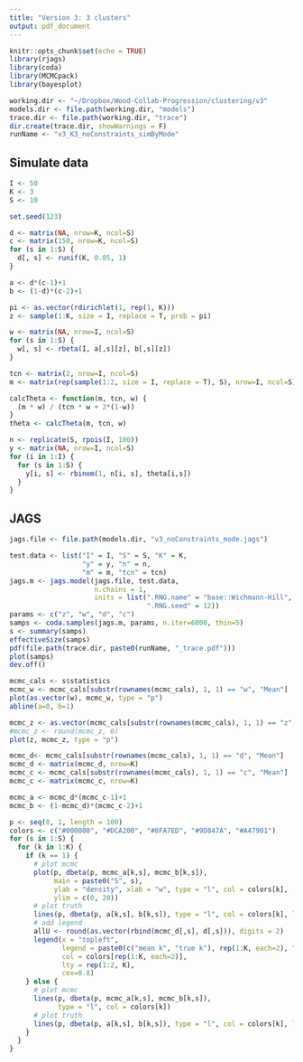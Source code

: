```yaml
---
title: "Version 3: 3 clusters"
output: pdf_document
---
```


```r
knitr::opts_chunk$set(echo = TRUE)
library(rjags)
library(coda)
library(MCMCpack)
library(bayesplot)

working.dir <- "~/Dropbox/Wood-Collab-Progression/clustering/v3"
models.dir <- file.path(working.dir, "models")
trace.dir <- file.path(working.dir, "trace")
dir.create(trace.dir, showWarnings = F)
runName <- "v3_K3_noConstraints_simByMode"
```

## Simulate data

```r
I <- 50
K <- 3
S <- 10

set.seed(123)

d <- matrix(NA, nrow=K, ncol=S)
c <- matrix(150, nrow=K, ncol=S)
for (s in 1:S) {
  d[, s] <- runif(K, 0.05, 1)
}

a <- d*(c-1)+1
b <- (1-d)*(c-2)+1

pi <- as.vector(rdirichlet(1, rep(1, K)))
z <- sample(1:K, size = I, replace = T, prob = pi)

w <- matrix(NA, nrow=I, ncol=S)
for (s in 1:S) {
  w[, s] <- rbeta(I, a[,s][z], b[,s][z])
}

tcn <- matrix(2, nrow=I, ncol=S)
m <- matrix(rep(sample(1:2, size = I, replace = T), S), nrow=I, ncol=S)

calcTheta <- function(m, tcn, w) {
  (m * w) / (tcn * w + 2*(1-w))
}
theta <- calcTheta(m, tcn, w)

n <- replicate(S, rpois(I, 100))
y <- matrix(NA, nrow=I, ncol=S)
for (i in 1:I) {
  for (s in 1:S) {
    y[i, s] <- rbinom(1, n[i, s], theta[i,s])
  }
}
```

## JAGS

```r
jags.file <- file.path(models.dir, "v3_noConstraints_mode.jags")

test.data <- list("I" = I, "S" = S, "K" = K, 
                  "y" = y, "n" = n,
                  "m" = m, "tcn" = tcn)
jags.m <- jags.model(jags.file, test.data,
                     n.chains = 1,
                     inits = list(".RNG.name" = "base::Wichmann-Hill", 
                                  ".RNG.seed" = 12))
params <- c("z", "w", "d", "c")
samps <- coda.samples(jags.m, params, n.iter=6000, thin=5)
s <- summary(samps)
effectiveSize(samps)
pdf(file.path(trace.dir, paste0(runName, "_trace.pdf")))
plot(samps)
dev.off()
```

```r
mcmc_cals <- s$statistics
mcmc_w <- mcmc_cals[substr(rownames(mcmc_cals), 1, 1) == "w", "Mean"]
plot(as.vector(w), mcmc_w, type = "p")
abline(a=0, b=1)

mcmc_z <- as.vector(mcmc_cals[substr(rownames(mcmc_cals), 1, 1) == "z", "Mean"])
#mcmc_z <- round(mcmc_z, 0)
plot(z, mcmc_z, type = "p")

mcmc_d<- mcmc_cals[substr(rownames(mcmc_cals), 1, 1) == "d", "Mean"]
mcmc_d <- matrix(mcmc_d, nrow=K)
mcmc_c <- mcmc_cals[substr(rownames(mcmc_cals), 1, 1) == "c", "Mean"]
mcmc_c <- matrix(mcmc_c, nrow=K)

mcmc_a <- mcmc_d*(mcmc_c-1)+1
mcmc_b <- (1-mcmc_d)*(mcmc_c-2)+1

p <- seq(0, 1, length = 100)
colors <- c("#000000", "#DCA200", "#8FA7ED", "#9D847A", "#A47901")
for (s in 1:S) {
  for (k in 1:K) {
    if (k == 1) {
      # plot mcmc 
      plot(p, dbeta(p, mcmc_a[k,s], mcmc_b[k,s]), 
           main = paste0("S", s), 
           ylab = "density", xlab = "w", type = "l", col = colors[k],
           ylim = c(0, 20))
      # plot truth
      lines(p, dbeta(p, a[k,s], b[k,s]), type = "l", col = colors[k], lty=2)
      # add legend
      allU <- round(as.vector(rbind(mcmc_d[,s], d[,s])), digits = 2)
      legend(x = "topleft", 
             legend = paste0(c("mean k", "true k"), rep(1:K, each=2), ", mode = ", allU),
             col = colors[rep(1:K, each=2)],
             lty = rep(1:2, K),
             cex=0.8)
    } else {
      # plot mcmc 
      lines(p, dbeta(p, mcmc_a[k,s], mcmc_b[k,s]), 
            type = "l", col = colors[k])
      # plot truth
      lines(p, dbeta(p, a[k,s], b[k,s]), type = "l", col = colors[k], lty=2)
    }
  }
}

```

